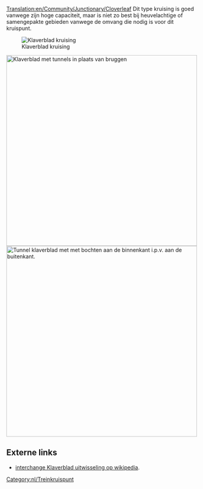 [[Translation:en/Community/Junctionary/Cloverleaf]]
{{nl/Kruispuntenmenu}}
Dit type kruising is goed vanwege zijn hoge capaciteit, maar is niet zo best bij heuvelachtige of samengepakte gebieden vanwege de omvang die nodig is voor dit kruispunt.

[[File:en/Cloverleaf.png|none|frame|Klaverblad kruising]]

{{nl/Kruispuntcriteria|Goedkoop|1|0|1|1|0|0|0|1|0|1|1|0|Defecte treinen hebben alleen effect op één spoor en bochten linksom.|
*Kan 4 en meer treinen tegelijkertijd afhandelen.
*Heeft een groot ruimtebeslag als er geen scherpe bochten worden gebouwd.
*Maak de lus en diagonale aftakkingen langer dan je treinen, zodat de hoofdlijn niet wordt geblokkeerd door een wachtende trein.
*Gebruik tunnels als de bruggen de treinen vertragen.
*Indien nodig, maak dan een [[en/Community/Junctionary/Tetrathorp-Junction|Over-onder kruising]].
*Benodigd gebied: 10 x 10
*Om in staat te zijn een volledige 12 wagonlengtes trein (6 rasters) in elke linkse draai te bergen, gebruik dan een lengte van 2 voor elke zijde van het klaverblad en start het klaverblad 3 ruimtes weg van het centrale deel.
*In het algemeen is de bergruimte van elk klaverblad 7*n, waarbij n de lengte van elke zijde van het klaverblad is (start een n-maat klaverblad met 2*n-1 ruimtes vanaf het centrale deel).
}}
[[File:en/Cloverleaf with tunnels.png|none|thumb|500px|Klaverblad met tunnels in plaats van bruggen]]
[[File:en/Cloverleaf inward corners.png|none|thumb|500px|Tunnel klaverblad met met bochten aan de binnenkant i.p.v. aan de buitenkant.]]

==Externe links==
*[https://www.wikipedia.org/wiki/Cloverleaf interchange Klaverblad uitwisseling op wikipedia].

[[Category:nl/Treinkruispunt]]